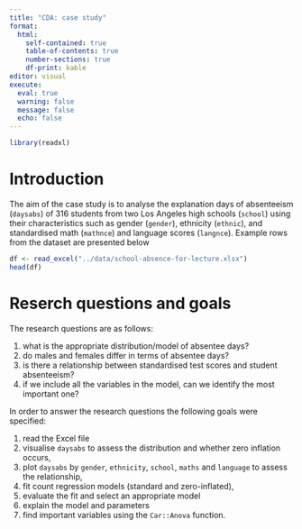 ```yaml
---
title: "CDA: case study"
format: 
  html:
    self-contained: true
    table-of-contents: true
    number-sections: true
    df-print: kable
editor: visual
execute: 
  eval: true
  warning: false
  message: false
  echo: false
---
```


```r
library(readxl)
```

# Introduction

The aim of the case study is to analyse the explanation days of absenteeism (`daysabs`) of 316 students from two Los Angeles high schools (`school`) using their characteristics such as gender (`gender`), ethnicity (`ethnic`), and standardised math (`mathnce`) and language scores (`langnce`). Example rows from the dataset are presented below


```r
df <- read_excel("../data/school-absence-for-lecture.xlsx")
head(df)
```


# Reserch questions and goals

The research questions are as follows:

1. what is the appropriate distribution/model of absentee days? 
2. do males and females differ in terms of absentee days?
3. is there a relationship between standardised test scores and student absenteeism? 
4. if we include all the variables in the model, can we identify the most important one?

In order to answer the research questions the following goals were specified:

1. read the Excel file
2. visualise `daysabs` to assess the distribution and whether zero inflation occurs,
3. plot `daysabs` by `gender`, `ethnicity`, `school`, `maths` and `language` to assess the relationship,
4. fit count regression models (standard and zero-inflated),
5. evaluate the fit and select an appropriate model
6. explain the model and parameters
7. find important variables using the `Car::Anova` function.






